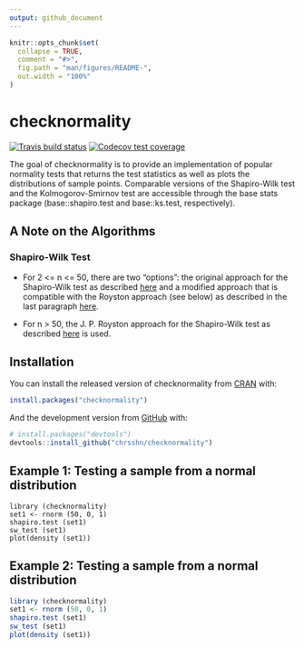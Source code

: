 ```yaml
---
output: github_document
---
```


<!-- README.md is generated from README.Rmd. Please edit that file -->

```r
knitr::opts_chunk$set(
  collapse = TRUE,
  comment = "#>",
  fig.path = "man/figures/README-",
  out.width = "100%"
)
```

# checknormality

<!-- badges: start -->

[![Travis build
status](https://travis-ci.com/chrsshn/checknormality.svg?branch=main)](https://travis-ci.com/chrsshn/checknormality)
[![Codecov test
coverage](https://codecov.io/gh/chrsshn/checknormality/branch/main/graph/badge.svg)](https://codecov.io/gh/chrsshn/checknormality?branch=main)
<!-- badges: end -->

The goal of checknormality is to provide an implementation of popular normality tests that returns the test statistics as well as plots the distributions of sample points. Comparable versions of the Shapiro-Wilk test and the Kolmogorov-Smirnov test are accessible through the base stats package (base::shapiro.test and base::ks.test, respectively).

## A Note on the Algorithms

### Shapiro-Wilk Test
- For  2 <= n <= 50, there are two "options": the original approach for the Shapiro-Wilk test as described [here](https://www.real-statistics.com/tests-normality-and-symmetry/statistical-tests-normality-symmetry/shapiro-wilk-test/) and a modified approach that is compatible with the Royston approach (see below)  as described in the last paragraph [here](https://www.real-statistics.com/tests-normality-and-symmetry/statistical-tests-normality-symmetry/shapiro-wilk-test/).

- For n > 50, the J. P. Royston approach for the Shapiro-Wilk test as described [here](https://www.real-statistics.com/tests-normality-and-symmetry/statistical-tests-normality-symmetry/shapiro-wilk-expanded-test/) is used.


## Installation

You can install the released version of checknormality from
[CRAN](https://CRAN.R-project.org) with:

``` r
install.packages("checknormality")
```

And the development version from [GitHub](https://github.com/) with:

``` r
# install.packages("devtools")
devtools::install_github("chrsshn/checknormality")
```

## Example 1: Testing a sample from a normal distribution
```normal
library (checknormality)
set1 <- rnorm (50, 0, 1)
shapiro.test (set1)
sw_test (set1)
plot(density (set1))
```

## Example 2: Testing a sample from a normal distribution
``` r
library (checknormality)
set1 <- rnorm (50, 0, 1)
shapiro.test (set1)
sw_test (set1)
plot(density (set1))
```

